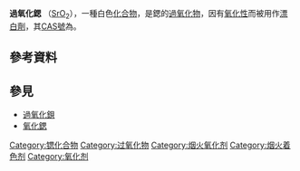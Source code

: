 {{chembox
| verifiedrevid = 408865797
| ImageFile = BaO2structure.jpg
| ImageSize = 
| IUPACName = 
| OtherNames = 
| Section1 = {{Chembox Identifiers
| CASNo = 1314-18-7
| CASNo_Ref = {{cascite|correct|CAS}}
|    PubChem  =  
|    SMILES  =  
|  EINECS  =  215-224-6
|  InChI  =  1S/O2.Sr/c1-2;/q-2;+2

}}
| Section2 = {{Chembox Properties
|   Formula = 
|   MolarMass = 119.619 
|   Appearance = 白色粉末 
|   Density = 4.56 g/cm<sup>3</sup>
|   MeltingPt = 215°C
| Melting_notes = 分解
|   BoilingPt = 
|   Solubility = 
}}
| Section3 = {{Chembox Structure
|   CrystalStruct = 四方晶系 <ref>{{cite journal| doi = 10.1023/A:1015105922260| year = 2002| author = Massalimov, I. A.| journal = Inorganic Materials| volume = 38| issue = 4| pages = 363| last2 = Kireeva| first2 = M. S.| last3 = Sangalov| first3 = Yu. A.}}</ref>
|   SpaceGroup = D<sup>17</sup><sub>4h</sub>, I4/mmm, [[皮尔逊符号|tI6]]
| Coordination = 6
  }}
| Section7 = {{Chembox Hazards
|   MainHazards = 
|   FlashPt = 
|   Autoignition = 
}}
}}

'''過氧化鍶''' （[[鍶|Sr]][[氧|O]]<sub>2</sub>），一種白色[[化合物|化合物]]，是鍶的[[過氧化物|過氧化物]]，因有[[氧化劑|氧化性]]而被用作[[漂白劑|漂白劑]]，其[[CAS號|CAS號]]為{{CASREF|CAS=1314-18-7}}。

==參考資料==
{{reflist}}

==參見==
* [[過氧化鋇|過氧化鋇]]
* [[氧化鍶|氧化鍶]]

{{鍶化合物}}
{{多氧化物}}

{{Authority control}}
[[Category:锶化合物|Category:锶化合物]]
[[Category:过氧化物|Category:过氧化物]]
[[Category:烟火氧化剂|Category:烟火氧化剂]]
[[Category:烟火着色剂|Category:烟火着色剂]]
[[Category:氧化剂|Category:氧化剂]]

{{inorganic-compound-stub}}